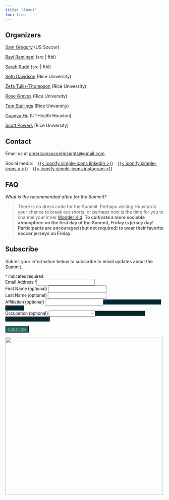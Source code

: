 ```yaml
---
title: "About"
toc: true
---
```


## Organizers

[Sam Gregory](https://www.samgregory.me/){target=_blank} (US Soccer)

[Ravi Ramineni](https://www.linkedin.com/in/ravi-ramineni-3798374/){target=_blank} (src | ftbl)

[Sarah Rudd](https://www.linkedin.com/in/sarahrudd/){target=_blank} (src | ftbl)

[Seth Davidson](https://www.linkedin.com/in/seth-davidson-834b80221/){target=_blank} (Rice University)

[Zefa Tullis-Thompson](https://www.linkedin.com/in/zefa-tullis-thompson-3773a424a/){target=_blank} (Rice University)

[Rose Graves](https://www.linkedin.com/in/rose-graves/){target=_blank} (Rice University)

[Tom Stallings](https://www.linkedin.com/in/tom-stallings-7b25a06/){target=_blank} (Rice University)

[Guanyu Hu](https://sites.google.com/site/nealguanyu/){target=_blank} (UTHealth Houston)

[Scott Powers](https://saberpowers.github.io/){target=_blank} (Rice University)

## Contact

Email us at [americansoccerinsights@gmail.com](mailto:americansoccerinsights@gmail.com).

Social media:
&ensp;
[{{< iconify simple-icons linkedin >}}](https://www.linkedin.com/company/americansoccerinsights/){target="_blank"}
&ensp;
[{{< iconify simple-icons x >}}](https://x.com/RiceASISummit/){target="_blank"}
&ensp;
[{{< iconify simple-icons instagram >}}](https://www.instagram.com/americansoccerinsights/){target="_blank"}

## FAQ

*What is the recommended attire for the Summit?*

> There is no dress code for the Summit. Perhaps visiting Houston is your chance to break out shorts, or perhaps now is the time for you to channel your inner [Wonder Kid](https://hips.hearstapps.com/hmg-prod/images/ted-lasso-nick-mohammed-nate-shelley-6447f31b9d4a7.jpg){target=_blank}. **To cultivate a more sociable atmosphere on the first day of the Summit, Friday is jersey day! Participants are encouraged (but not required) to wear their favorite soccer jerseys on Friday.**

## Subscribe

<p>Submit your information below to subscribe to email updates about the Summit.</p>
<div id="mc_embed_shell">
<link href="//cdn-images.mailchimp.com/embedcode/classic-061523.css" rel="stylesheet" type="text/css">
<style type="text/css">
/* All HTML code below came from MailChimp. We edited the styles below to match our website */
#mc_embed_signup {false; clear: left; font: 14px Roboto, sans-serif;}
#mc_embed_signup input{color: #ACB5BD;}
#mc_embed_signup select{color: #ACB5BD;}
#mc_embed_signup .asterisk {color: #077457;}
#mc_embed_signup .button {background-color: #077457;}
#mc_embed_signup .button:hover {background-color:#353A41;}
#mc_embed_signup .helper_text {background-color: #002B37;}
#mc_embed_signup #mce-success-response {color:#077457; display:none;}
#mc_embed_signup #mc-embedded-subscribe-form div.mce_inline_error {background-color: #002B37; color: #dc322f;}
#mc_embed_signup #mc-embedded-subscribe-form input.mce_inline_error {border:2px solid #dc322f;}
/* Add your own Mailchimp form style overrides in your site stylesheet or in this style block.
We recommend moving this block and the preceding CSS link to the HEAD of your HTML file. */
</style>
<div id="mc_embed_signup">
<form action="https://gmail.us17.list-manage.com/subscribe/post?u=8576aeb9674a114ef0fbd37f5&amp;id=fd73d82ed2&amp;f_id=00bcd9e3f0" method="post" id="mc-embedded-subscribe-form" name="mc-embedded-subscribe-form" class="validate" target="_blank">
<div id="mc_embed_signup_scroll">
<div class="indicates-required"><span class="asterisk">*</span> indicates required</div>
<div class="mc-field-group"><label for="mce-EMAIL">Email Address <span class="asterisk">*</span></label><input type="email" name="EMAIL" class="required email" id="mce-EMAIL" required="" value=""></div><div class="mc-field-group"><label for="mce-FNAME">First Name (optional) </label><input type="text" name="FNAME" class=" text" id="mce-FNAME" value=""></div><div class="mc-field-group"><label for="mce-LNAME">Last Name (optional) </label><input type="text" name="LNAME" class=" text" id="mce-LNAME" value=""></div><div class="mc-field-group"><label for="mce-MMERGE6">Affiliation (optional) </label><input type="text" name="MMERGE6" class=" text" id="mce-MMERGE6" value=""><span id="mce-MMERGE6-HELPERTEXT" class="helper_text">e.g. Employer or Organization or School</span></div><div class="mc-field-group"><label for="mce-MMERGE7">Occupation (optional) </label><select name="MMERGE7" class="" id="mce-MMERGE7"><option value=""></option><option value="Industry Professional">Industry Professional</option><option value="Writer/Journalist">Writer/Journalist</option><option value="Academic">Academic</option><option value="Student">Student</option><option value="Player">Player</option><option value="Coach">Coach</option><option value="Other">Other</option></select><span id="mce-MMERGE7-HELPERTEXT" class="helper_text">What best describes your relationship to soccer?</span></div>
<div id="mce-responses" class="clear foot">
<div class="response" id="mce-error-response" style="display: none;"></div>
<div class="response" id="mce-success-response" style="display: none;"></div>
</div>
<div aria-hidden="true" style="position: absolute; left: -5000px;">
/* real people should not fill this in and expect good things - do not remove this or risk form bot signups */
<input type="text" name="b_8576aeb9674a114ef0fbd37f5_fd73d82ed2" tabindex="-1" value="">
</div>
<div class="optionalParent">
<div class="clear foot">
<input type="submit" name="subscribe" id="mc-embedded-subscribe" class="button" value="Subscribe">
</div>
</div>
</div>
</form>
</div>
<script type="text/javascript" src="//s3.amazonaws.com/downloads.mailchimp.com/js/mc-validate.js"></script><script type="text/javascript">(function($) {window.fnames = new Array(); window.ftypes = new Array();fnames[0]='EMAIL';ftypes[0]='email';fnames[1]='FNAME';ftypes[1]='text';fnames[2]='LNAME';ftypes[2]='text';fnames[6]='MMERGE6';ftypes[6]='text';fnames[7]='MMERGE7';ftypes[7]='dropdown';fnames[3]='ADDRESS';ftypes[3]='address';fnames[4]='PHONE';ftypes[4]='phone';}(jQuery));var $mcj = jQuery.noConflict(true);</script></div>


[![](../assets/rice.png){width=500 fig-align="center"}](https://sport.rice.edu/sport-analytics-major){target="_blank"}
